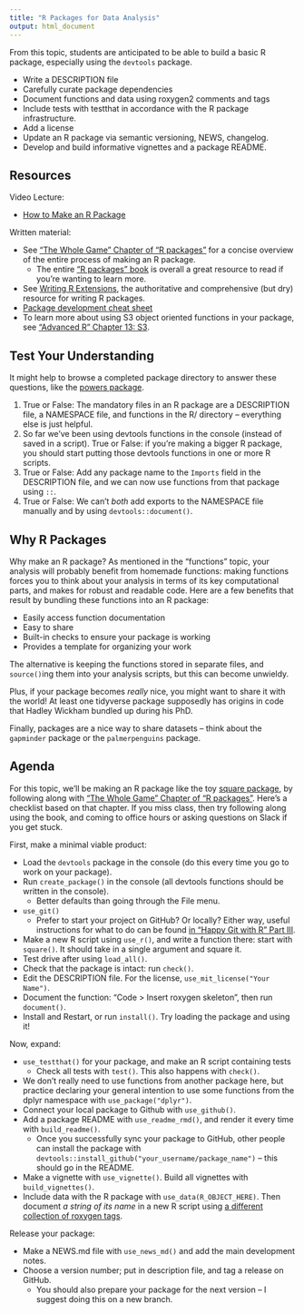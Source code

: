 ```yaml
---
title: "R Packages for Data Analysis"
output: html_document
---
```


From this topic, students are anticipated to be able to build a basic R package, especially using the `devtools` package. 

- Write a DESCRIPTION file
- Carefully curate package dependencies
- Document functions and data using roxygen2 comments and tags
- Include tests with testthat in accordance with the R package infrastructure.
- Add a license
- Update an R package via semantic versioning, NEWS, changelog.
- Develop and build informative vignettes and a package README.

<!--
- Add a code of conduct
-->

<!--
And possibly:

- Make a package website with pkgdown.
- Make a code coverage report and page with covr.
- Add badges to the README.
- Build an S3 object oriented package
-->


## Resources

Video Lecture:

- [How to Make an R Package](https://www.youtube.com/watch?v=SGh_t7zlC7U)

Written material:

- See ["The Whole Game" Chapter of "R packages"](https://r-pkgs.org/whole-game.html) for a concise overview of the entire process of making an R package.
    - The entire ["R packages" book](https://r-pkgs.org/index.html) is overall a great resource to read if you're wanting to learn more. 
- See [Writing R Extensions](https://cran.r-project.org/doc/manuals/R-exts.html), the authoritative and comprehensive (but dry) resource for writing R packages.
- [Package development cheat sheet](https://rawgit.com/rstudio/cheatsheets/master/package-development.pdf)
- To learn more about using S3 object oriented functions in your package, see ["Advanced R" Chapter 13: S3](https://adv-r.hadley.nz/s3.html).

## Test Your Understanding

It might help to browse a completed package directory to answer these questions, like the [powers package](https://github.com/vincenzocoia/powers).

1. True or False: The mandatory files in an R package are a DESCRIPTION file, a NAMESPACE file, and functions in the R/ directory -- everything else is just helpful.
2. So far we've been using devtools functions in the console (instead of saved in a script). True or False: if you're making a bigger R package, you should start putting those devtools functions in one or more R scripts.
3. True or False: Add any package name to the `Imports` field in the DESCRIPTION file, and we can now use functions from that package using `::`.
4. True or False: We can't *both* add exports to the NAMESPACE file manually and by using `devtools::document()`. 


## Why R Packages 

Why make an R package? As mentioned in the "functions" topic, your analysis will probably benefit from homemade functions: making functions forces you to think about your analysis in terms of its key computational parts, and makes for robust and readable code. Here are a few benefits that result by bundling these functions into an R package:

- Easily access function documentation
- Easy to share
- Built-in checks to ensure your package is working
- Provides a template for organizing your work

The alternative is keeping the functions stored in separate files, and `source()`ing them into your analysis scripts, but this can become unwieldy. 

Plus, if your package becomes *really* nice, you might want to share it with the world! At least one tidyverse package supposedly has origins in code that Hadley Wickham bundled up during his PhD. 

Finally, packages are a nice way to share datasets -- think about the `gapminder` package or the `palmerpenguins` package.  

## Agenda 

For this topic, we'll be making an R package like the toy [square package](https://github.com/lucylgao/square), by following along with ["The Whole Game" Chapter of "R packages"](https://r-pkgs.org/whole-game.html). Here's a checklist based on that chapter. If you miss class, then try following along using the book, and coming to office hours or asking questions on Slack if you get stuck. 

First, make a minimal viable product:

- Load the `devtools` package in the console (do this every time you go to work on your package).
- Run `create_package()` in the console (all devtools functions should be written in the console).
  - Better defaults than going through the File menu.
- `use_git()`
  - Prefer to start your project on GitHub? Or locally? Either way, useful instructions for what to do can be found [in "Happy Git with R" Part III](https://happygitwithr.com/usage-intro.html).
- Make a new R script using `use_r()`, and write a function there: start with `square()`. It should take in a single argument and square it. 
- Test drive after using `load_all()`.
- Check that the package is intact: run `check()`.
- Edit the DESCRIPTION file. For the license, `use_mit_license("Your Name")`. 
- Document the function: "Code > Insert roxygen skeleton", then run `document()`.
- Install and Restart, or run `install()`. Try loading the package and using it!

Now, expand:

- `use_testthat()` for your package, and make an R script containing tests 
  - Check all tests with `test()`. This also happens with `check()`.
- We don't really need to use functions from another package here, but practice declaring your general intention to use some functions from the dplyr namespace with `use_package("dplyr")`. 
- Connect your local package to Github with `use_github()`.
- Add a package README with `use_readme_rmd()`, and render it every time with `build_readme()`.
  - Once you successfully sync your package to GitHub, other people can install the package with `devtools::install_github("your_username/package_name")` -- this should go in the README.
-  Make a vignette with `use_vignette()`. Build all vignettes with `build_vignettes()`.
- Include data with the R package with `use_data(R_OBJECT_HERE)`. Then document _a string of its name_ in a new R script using [a different collection of roxygen tags](https://r-pkgs.org/data.html#documenting-data).

Release your package:

- Make a NEWS.md file with `use_news_md()` and add the main development notes.  
- Choose a version number; put in description file, and tag a release on GitHub.
  - You should also prepare your package for the next version -- I suggest doing this on a new branch.